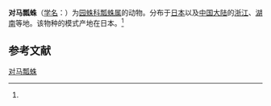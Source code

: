 {{Speciesbox
| name = 对马瓢蛛
| status = 
| status_system = 
| image = Paraplectana.tsushimensis.female.-.tanikawa.jpg
| genus = Paraplectana
| species = tsushimensis
| authority = (Yamaguchi, 1960)<ref name='id13730'>{{cite web| url =http://www.bioinfo.cn/db05/BjdwSpecies.php?action=view&id=13730| title =对马瓢蛛| work =《中国动物物种编目数据库》| publisher =中国科学院微生物研究所| author =中国科学院动物研究所| accessdate =2009-04-28| deadurl =yes| archiveurl =https://web.archive.org/web/20160305051135/http://www.bioinfo.cn/db05/BjdwSpecies.php?action=view&id=13730| archivedate =2016-03-05}}</ref>
}}

'''对马瓢蛛'''（[[学名|学名]]：{{lang|la|''Paraplectana tsushimensis''}}）为[[园蛛科|园蛛科]][[瓢蛛属|瓢蛛属]]的动物。分布于[[日本|日本]]以及[[中国大陆|中国大陆]]的[[浙江|浙江]]、[[湖南|湖南]]等地。该物种的模式产地在日本。<ref name='id13730'/>

== 参考文献 ==
{{reflist}}

{{Wikispecies|Paraplectana tsushimensis}}
{{Taxonbar|from=Q2178732}}

[[Category:瓢蛛属|对马瓢蛛]]


{{蜘蛛小作品}}